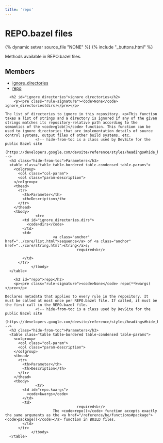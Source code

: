 ```yaml
---
title: 'repo'
---
```


<html devsite>
<head>
  <meta name="project_path" value="/_project.yaml">
  <meta name="book_path" value="/_book.yaml">
</head>
<body>

<h1 class="page-title" id="modules.repo">REPO.bazel files</h1>

{% dynamic setvar source_file "NONE" %}
{% include "_buttons.html" %}
<!-- {% raw %} -->

Methods available in REPO.bazel files.

<h2>Members</h2>
<ul>
    <li>
    <a href="#ignore_directories">ignore_directories</a>
  </li>
      <li>
    <a href="#repo">repo</a>
  </li>
  </ul>

      <h2 id="ignore_directories">ignore_directories</h2>
        <p><pre class="rule-signature"><code>None</code> ignore_directories(dirs)</pre></p>

    The list of directories to ignore in this repository. <p>This function takes a list of strings and a directory is ignored if any of the given strings matches its repository-relative path according to the semantics of the <code>glob()</code> function. This function can be used to ignore directories that are implementation details of source control systems, output files of other build systems, etc.
                  <!-- hide-from-toc is a class used by DevSite for the public Bazel site
      (https://developers.google.com/devsite/reference/styles/headings#hide_headings_from_the_toc) -->
      <h3 class="hide-from-toc">Parameters</h3>
      <table class="table table-bordered table-condensed table-params">
        <colgroup>
          <col class="col-param">
          <col class="param-description">
        </colgroup>
        <thead>
          <tr>
            <th>Parameter</th>
            <th>Description</th>
          </tr>
        </thead>
        <tbody>
                  <tr>
            <td id="ignore_directories.dirs">
              <code>dirs</code>
            </td>
            <td>
                          <a class="anchor" href="../core/list.html">sequence</a> of <a class="anchor" href="../core/string.html">string</a>s;
                                     required<br/>

            </td>
          </tr>
                </tbody>
      </table>

        <h2 id="repo">repo</h2>
        <p><pre class="rule-signature"><code>None</code> repo(**kwargs)</pre></p>

    Declares metadata that applies to every rule in the repository. It must be called at most once per REPO.bazel file. If called, it must be the first call in the REPO.bazel file.
                  <!-- hide-from-toc is a class used by DevSite for the public Bazel site
      (https://developers.google.com/devsite/reference/styles/headings#hide_headings_from_the_toc) -->
      <h3 class="hide-from-toc">Parameters</h3>
      <table class="table table-bordered table-condensed table-params">
        <colgroup>
          <col class="col-param">
          <col class="param-description">
        </colgroup>
        <thead>
          <tr>
            <th>Parameter</th>
            <th>Description</th>
          </tr>
        </thead>
        <tbody>
                  <tr>
            <td id="repo.kwargs">
              <code>kwargs</code>
            </td>
            <td>
                                     required<br/>
                          The <code>repo()</code> function accepts exactly the same arguments as the <a href="/reference/be/functions#package"><code>package()</code></a> function in BUILD files.
            </td>
          </tr>
                </tbody>
      </table>


</body>
</html>

<!-- {% endraw %} -->
